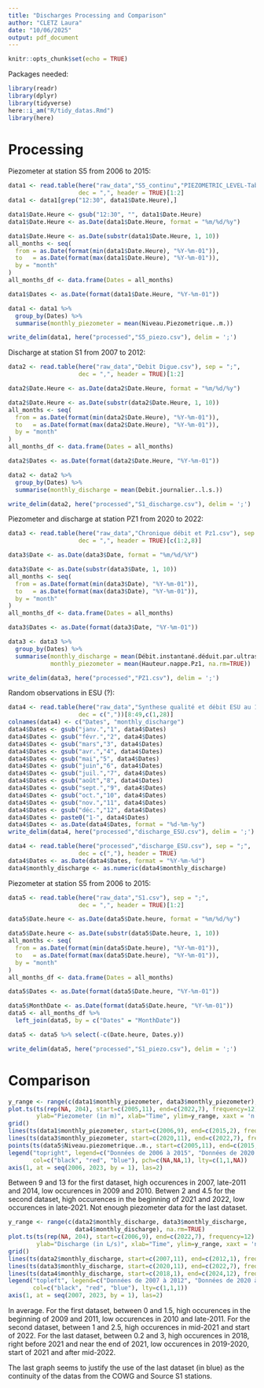 ```yaml
---
title: "Discharges Processing and Comparison"
author: "CLETZ Laura"
date: "10/06/2025"
output: pdf_document
---
```


```r
knitr::opts_chunk$set(echo = TRUE)
```

Packages needed:
```r
library(readr)
library(dplyr)
library(tidyverse)
here::i_am("R/tidy_datas.Rmd")
library(here)
```

# Processing

Piezometer at station S5 from 2006 to 2015:
```r
data1 <- read.table(here("raw_data","S5_continu","PIEZOMETRIC_LEVEL-Tableau 1.csv"), sep = ";", 
                    dec = ",", header = TRUE)[1:2]
data1 <- data1[grep("12:30", data1$Date.Heure),]
```

```r
data1$Date.Heure <- gsub("12:30", "", data1$Date.Heure)
data1$Date.Heure <- as.Date(data1$Date.Heure, format = "%m/%d/%y")

data1$Date.Heure <- as.Date(substr(data1$Date.Heure, 1, 10))
all_months <- seq(
  from = as.Date(format(min(data1$Date.Heure), "%Y-%m-01")),
  to   = as.Date(format(max(data1$Date.Heure), "%Y-%m-01")),
  by = "month"
)
all_months_df <- data.frame(Dates = all_months)

data1$Dates <- as.Date(format(data1$Date.Heure, "%Y-%m-01"))

data1 <- data1 %>%
  group_by(Dates) %>%
  summarise(monthly_piezometer = mean(Niveau.Piezometrique..m.)) 

write_delim(data1, here("processed","S5_piezo.csv"), delim = ';')
```

Discharge at station S1 from 2007 to 2012:
```r
data2 <- read.table(here("raw_data","Debit Digue.csv"), sep = ";", 
                    dec = ",", header = TRUE)[1:2]
```

```r
data2$Date.Heure <- as.Date(data2$Date.Heure, format = "%m/%d/%y")

data2$Date.Heure <- as.Date(substr(data2$Date.Heure, 1, 10))
all_months <- seq(
  from = as.Date(format(min(data2$Date.Heure), "%Y-%m-01")),
  to   = as.Date(format(max(data2$Date.Heure), "%Y-%m-01")),
  by = "month"
)
all_months_df <- data.frame(Dates = all_months)

data2$Dates <- as.Date(format(data2$Date.Heure, "%Y-%m-01"))

data2 <- data2 %>%
  group_by(Dates) %>%
  summarise(monthly_discharge = mean(Debit.journalier..l.s.)) 

write_delim(data2, here("processed","S1_discharge.csv"), delim = ';')
```


Piezometer and discharge at station PZ1 from 2020 to 2022:
```r
data3 <- read.table(here("raw_data","Chronique débit et Pz1.csv"), sep = ";", 
                    dec = ",", header = TRUE)[c(1:2,8)]
```

```r
data3$Date <- as.Date(data3$Date, format = "%m/%d/%Y")

data3$Date <- as.Date(substr(data3$Date, 1, 10))
all_months <- seq(
  from = as.Date(format(min(data3$Date), "%Y-%m-01")),
  to   = as.Date(format(max(data3$Date), "%Y-%m-01")),
  by = "month"
)
all_months_df <- data.frame(Dates = all_months)

data3$Dates <- as.Date(format(data3$Date, "%Y-%m-01"))

data3 <- data3 %>%
  group_by(Dates) %>%
  summarise(monthly_discharge = mean(Débit.instantané.déduit.par.ultrason..L.s., na.rm=TRUE),
            monthly_piezometer = mean(Hauteur.nappe.Pz1, na.rm=TRUE)) 

write_delim(data3, here("processed","PZ1.csv"), delim = ';')
```

Random observations in ESU (?):
```r
data4 <- read.table(here("raw_data","Synthese qualité et débit ESU au 12_2024.csv"), sep = ";", 
                    dec = c(","))[8:49,c(1,28)]
colnames(data4) <- c("Dates", "monthly_discharge")
data4$Dates <- gsub("janv.","1", data4$Dates)
data4$Dates <- gsub("févr.","2", data4$Dates)
data4$Dates <- gsub("mars","3", data4$Dates)
data4$Dates <- gsub("avr.","4", data4$Dates)
data4$Dates <- gsub("mai","5", data4$Dates)
data4$Dates <- gsub("juin","6", data4$Dates)
data4$Dates <- gsub("juil.","7", data4$Dates)
data4$Dates <- gsub("août","8", data4$Dates)
data4$Dates <- gsub("sept.","9", data4$Dates)
data4$Dates <- gsub("oct.","10", data4$Dates)
data4$Dates <- gsub("nov.","11", data4$Dates)
data4$Dates <- gsub("déc.","12", data4$Dates)
data4$Dates <- paste0("1-", data4$Dates)
data4$Dates <- as.Date(data4$Dates, format = "%d-%m-%y")
write_delim(data4, here("processed","discharge_ESU.csv"), delim = ';')
```

```r
data4 <- read.table(here("processed","discharge_ESU.csv"), sep = ";", 
                    dec = c(","), header = TRUE)
data4$Dates <- as.Date(data4$Dates, format = "%Y-%m-%d")
data4$monthly_discharge <- as.numeric(data4$monthly_discharge)
```

Piezometer at station S5 from 2006 to 2015:
```r
data5 <- read.table(here("raw_data","S1.csv"), sep = ";", 
                    dec = ",", header = TRUE)[1:2]

data5$Date.heure <- as.Date(data5$Date.heure, format = "%m/%d/%y")

data5$Date.heure <- as.Date(substr(data5$Date.heure, 1, 10))
all_months <- seq(
  from = as.Date(format(min(data5$Date.heure), "%Y-%m-01")),
  to   = as.Date(format(max(data5$Date.heure), "%Y-%m-01")),
  by = "month"
)
all_months_df <- data.frame(Dates = all_months)

data5$Dates <- as.Date(format(data5$Date.heure, "%Y-%m-01"))

data5$MonthDate <- as.Date(format(data5$Date.heure, "%Y-%m-01"))
data5 <- all_months_df %>%
  left_join(data5, by = c("Dates" = "MonthDate"))

data5 <- data5 %>% select(-c(Date.heure, Dates.y))

write_delim(data5, here("processed","S1_piezo.csv"), delim = ';')
```

# Comparison

```r
y_range <- range(c(data1$monthly_piezometer, data3$monthly_piezometer), na.rm=TRUE)
plot.ts(ts(rep(NA, 204), start=c(2005,11), end=c(2022,7), frequency=12),
        ylab="Piezometer (in m)", xlab="Time", ylim=y_range, xaxt = 'n')
grid()
lines(ts(data1$monthly_piezometer, start=c(2006,9), end=c(2015,2), frequency=12))
lines(ts(data3$monthly_piezometer, start=c(2020,11), end=c(2022,7), frequency=12), col='red')
points(ts(data5$Niveau.piezometrique..m., start=c(2005,11), end=c(2015,11), frequency=12), col='blue')
legend("topright", legend=c("Données de 2006 à 2015", "Données de 2020 à 2022", "Données de 2005 à 2015"),
       col=c("black", "red", "blue"), pch=c(NA,NA,1), lty=c(1,1,NA))
axis(1, at = seq(2006, 2023, by = 1), las=2)
```
Between 9 and 13 for the first dataset, high occurences in 2007, late-2011 and 2014, low occurences in 2009 and 2010. Betwen 2 and 4.5 for the second dataset, high occurences in the beginning of 2021 and 2022, low occurences in late-2021. Not enough piezometer data for the last dataset.

```r
y_range <- range(c(data2$monthly_discharge, data3$monthly_discharge, 
                   data4$monthly_discharge), na.rm=TRUE)
plot.ts(ts(rep(NA, 204), start=c(2006,9), end=c(2022,7), frequency=12),
        ylab="Discharge (in L/s)", xlab="Time", ylim=y_range, xaxt = 'n')
grid()
lines(ts(data2$monthly_discharge, start=c(2007,11), end=c(2012,1), frequency=12))
lines(ts(data3$monthly_discharge, start=c(2020,11), end=c(2022,7), frequency=12), col='red')
lines(ts(data4$monthly_discharge, start=c(2018,1), end=c(2024,12), frequency=12), col='blue')
legend("topleft", legend=c("Données de 2007 à 2012", "Données de 2020 à 2022", "Données de 2018 à 2024"),
       col=c("black", "red", "blue"), lty=c(1,1,1))
axis(1, at = seq(2007, 2023, by = 1), las=2)
```
In average. For the first dataset, between 0 and 1.5, high occurences in the beginning of 2009 and 2011, low occurences in 2010 and late-2011. For the second dataset, between 1 and 2.5, high occurences in mid-2021 and start of 2022. For the last dataset, between 0.2 and 3, high occurences in 2018, right before 2021 and near the end of 2021, low occurences in 2019-2020, start of 2021 and after mid-2022.

The last graph seems to justify the use of the last dataset (in blue) as the continuity of the datas from the COWG and Source S1 stations.
